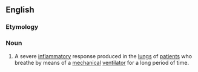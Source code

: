 ==English==

===Etymology===
{{prefix|bio|trauma|lang=en}}

===Noun===
{{en-noun|-}}
{{wikipedia}}

# {{context|medicine|lang=en}} A severe [[inflammatory]] response produced in the [[lung]]s of [[patient]]s who breathe by means of a [[mechanical]] [[ventilator]] for a long period of time.